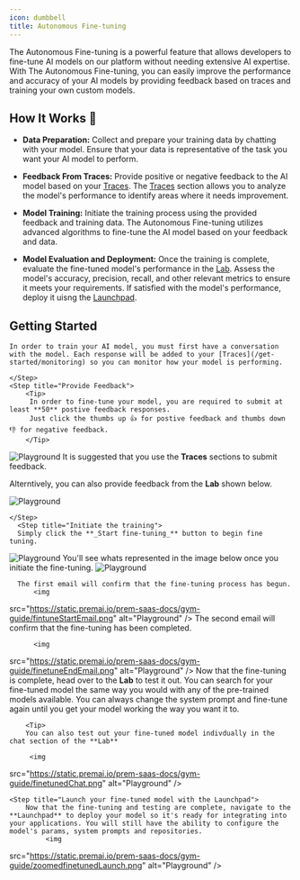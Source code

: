 ```yaml
---
icon: dumbbell
title: Autonomous Fine-tuning
---
```


The Autonomous Fine-tuning is a powerful feature that allows developers to fine-tune AI models on our platform without needing extensive AI expertise. With The Autonomous Fine-tuning, you can easily improve the performance and accuracy of your AI models by providing feedback based on traces and training your own custom models.

## How It Works 💪

- **Data Preparation:** Collect and prepare your training data by chatting with your model. Ensure that your data is representative of the task you want your AI model to perform.

- **Feedback From Traces:** Provide positive or negative feedback to the AI model based on your [Traces](/get-started/monitoring). The [Traces](/get-started/monitoring) section allows you to analyze the model's performance to identify areas where it needs improvement.

- **Model Training:** Initiate the training process using the provided feedback and training data.
The Autonomous Fine-tuning utilizes advanced algorithms to fine-tune the AI model based on your feedback and data.

- **Model Evaluation and Deployment:** Once the training is complete, evaluate the fine-tuned model's performance in the [Lab](/get-started/lab).
Assess the model's accuracy, precision, recall, and other relevant metrics to ensure it meets your requirements.
If satisfied with the model's performance, deploy it uisng the [Launchpad](/get-started/launchpad).
## Getting Started

<Steps>
    <Step title="Test an AI model in the Lab">

    In order to train your AI model, you must first have a conversation with the model. Each response will be added to your [Traces](/get-started/monitoring) so you can monitor how your model is performing.
        
    </Step>
    <Step title="Provide Feedback">
        <Tip>
         In order to fine-tune your model, you are required to submit at least **50** postive feedback responses. 
         Just click the thumbs up 👍 for postive feedback and thumbs down 👎 for negative feedback.  
        </Tip>

  <img
  src="https://static.premai.io/prem-saas-docs/gym-guide/postiveFeedback.gif"
  alt="Playground"
/>
<Tip>
It is suggested that you use the **Traces** sections to submit feedback. 


Alterntively, you can also provide feedback from the **Lab** shown below.

</Tip>
 
 <img
  src="https://static.premai.io/prem-saas-docs/gym-guide/labFeedback.gif"
  alt="Playground"
/>
        
    </Step>
      <Step title="Initiate the training">
      Simply click the **_Start fine-tuning_** button to begin fine tuning.
  <img
  src="https://static.premai.io/prem-saas-docs/gym-guide/initateFinetune.png"
  alt="Playground"
/>
  You'll see whats represented in the image below once you initiate the fine-tuning.
  <img
  src="https://static.premai.io/prem-saas-docs/gym-guide/tuning.png"
  alt="Playground"
/>
    </Step>
      <Step title="You'll recieve confirmation emails">

      The first email will confirm that the fine-tuning process has begun.
          <img
  src="https://static.premai.io/prem-saas-docs/gym-guide/fintuneStartEmail.png"
  alt="Playground"
/>
The second email will confirm that the fine-tuning has been completed.

          <img
  src="https://static.premai.io/prem-saas-docs/gym-guide/finetuneEndEmail.png"
  alt="Playground"
/>
    </Step>
    <Step title="Try your fine-tuned model in the lab">
        Now that the fine-tuning is complete, head over to the **Lab** to test it out. You can search for your fine-tuned model the same way you would with any of the pre-trained models available. You can always change the system prompt and fine-tune again until you get your model working the way you want it to.

        <Tip>
        You can also test out your fine-tuned model indivdually in the chat section of the **Lab**

         <img
  src="https://static.premai.io/prem-saas-docs/gym-guide/finetunedChat.png"
  alt="Playground"
/>
        </Tip>
    </Step>

    <Step title="Launch your fine-tuned model with the Launchpad">
        Now that the fine-tuning and testing are complete, navigate to the **Launchpad** to deploy your model so it's ready for integrating into your applications. You will still have the ability to configure the model's params, system prompts and repositories.
             <img
  src="https://static.premai.io/prem-saas-docs/gym-guide/zoomedfinetunedLaunch.png"
  alt="Playground"
/>
    </Step>
</Steps>